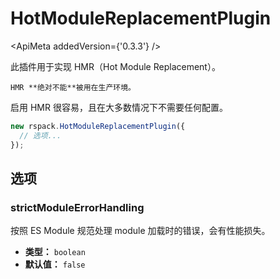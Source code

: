 
# HotModuleReplacementPlugin

<ApiMeta addedVersion={'0.3.3'} />

此插件用于实现 HMR（Hot Module Replacement）。

```warning 警告
HMR **绝对不能**被用在生产环境。
```

启用 HMR 很容易，且在大多数情况下不需要任何配置。

```js
new rspack.HotModuleReplacementPlugin({
  // 选项...
});
```

## 选项

### strictModuleErrorHandling

按照 ES Module 规范处理 module 加载时的错误，会有性能损失。

- **类型：** `boolean`
- **默认值：** `false`
